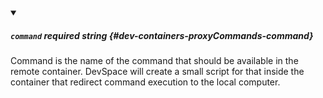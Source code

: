 
<details className="config-field" data-expandable="false" open>
<summary>

##### `command` <span class="config-field-required" data-required="false">required</span> <span class="config-field-type">string</span> <span class="config-field-default"></span> <span class="config-field-enum"></span> {#dev-containers-proxyCommands-command}

Command is the name of the command that should be available in the remote container. DevSpace
will create a small script for that inside the container that redirect command execution to
the local computer.

</summary>



</details>
